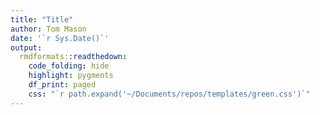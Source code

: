```yaml
---
title: "Title"
author: Tom Mason
date: '`r Sys.Date()`'
output:
  rmdformats::readthedown:
    code_folding: hide
    highlight: pygments
    df_print: paged
    css: "`r path.expand('~/Documents/repos/templates/green.css')`"
---
```

